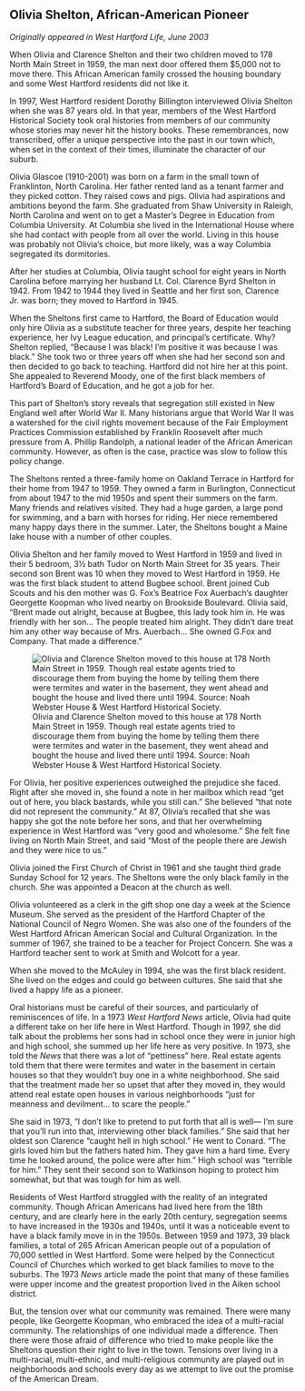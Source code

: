 ## Olivia Shelton, African-American Pioneer {-}

*Originally appeared in West Hartford Life, June 2003*

When Olivia and Clarence Shelton and their two children moved to 178 North Main Street in 1959, the man next door offered them $5,000 not to move there. This African American family crossed the housing boundary and some West Hartford residents did not like it.

In 1997, West Hartford resident Dorothy Billington interviewed Olivia Shelton when she was 87 years old. In that year, members of the West Hartford Historical Society took oral histories from members of our community whose stories may never hit the history books. These remembrances, now transcribed, offer a unique perspective into the past in our town which, when set in the context of their times, illuminate the character of our suburb.

Olivia Glascoe (1910-2001) was born on a farm in the small town of Franklinton, North Carolina. Her father rented land as a tenant farmer and they picked cotton. They raised cows and pigs. Olivia had aspirations and ambitions beyond the farm. She graduated from Shaw University in Raleigh, North Carolina and went on to get a Master’s Degree in Education from Columbia University. At Columbia she lived in the International House where she had contact with people from all over the world. Living in this house was probably not Olivia’s choice, but more likely, was a way Columbia segregated its dormitories.

After her studies at Columbia, Olivia taught school for eight years in North Carolina before marrying her husband Lt. Col. Clarence Byrd Shelton in 1942. From 1942 to 1944 they lived in Seattle and her first son, Clarence Jr. was born; they moved to Hartford in 1945.

When the Sheltons first came to Hartford, the Board of Education would only hire Olivia as a substitute teacher for three years, despite her teaching experience, her Ivy League education, and principal’s certificate. Why? Shelton replied, “Because I was black! I’m positive it was because I was black.” She took two or three years off when she had her second son and then decided to go back to teaching. Hartford did not hire her at this point. She appealed to Reverend Moody, one of the first black members of Hartford’s Board of Education, and he got a job for her.

This part of Shelton’s story reveals that segregation still existed in New England well after World War II. Many historians argue that World War II was a watershed for the civil rights movement because of the Fair Employment Practices Commission established by Franklin Roosevelt after much pressure from A. Phillip Randolph, a national leader of the African American community. However, as often is the case, practice was slow to follow this policy change.

The Sheltons rented a three-family home on Oakland Terrace in Hartford for their home from 1947 to 1959. They owned a farm in Burlington, Connecticut from about 1947 to the mid 1950s and spent their summers on the farm. Many friends and relatives visited. They had a huge garden, a large pond for swimming, and a barn with horses for riding. Her niece remembered many happy days there in the summer. Later, the Sheltons bought a Maine lake house with a number of other couples.

Olivia Shelton and her family moved to West Hartford in 1959 and lived in their 5 bedroom, 3½ bath Tudor on North Main Street for 35 years. Their second son Brent was 10 when they moved to West Hartford in 1959. He was the first black student to attend Bugbee school. Brent joined Cub Scouts and his den mother was G. Fox’s Beatrice Fox Auerbach’s daughter Georgette Koopman who lived nearby on Brookside Boulevard. Olivia said, “Brent made out alright, because at Bugbee, this lady took him in. He was friendly with her son... The people treated him alright. They didn’t dare treat him any other way because of Mrs. Auerbach... She owned G.Fox and Company. That made a difference.”

![Olivia and Clarence Shelton moved to this house at 178 North Main Street in 1959. Though real estate agents tried to discourage them from buying the home by telling them there were termites and water in the basement, they went ahead and bought the house and lived there until 1994. Source: Noah Webster House & West Hartford Historical Society.](images/10-shelton.jpg)

For Olivia, her positive experiences outweighed the prejudice she faced. Right after she moved in, she found a note in her mailbox which read “get out of here, you black bastards, while you still can.” She believed “that note did not represent the community.” At 87, Olivia’s recalled that she was happy she got the note before her sons, and that her overwhelming experience in West Hartford was “very good and wholesome.” She felt fine living on North Main Street, and said “Most of the people there are Jewish and they were nice to us.”

Olivia joined the First Church of Christ in 1961 and she taught third grade Sunday School for 12 years. The Sheltons were the only black family in the church. She was appointed a Deacon at the church as well.

Olivia volunteered as a clerk in the gift shop one day a week at the Science Museum. She served as the president of the Hartford Chapter of the National Council of Negro Women. She was also one of the founders of the West Hartford African American Social and Cultural Organization. In the summer of 1967, she trained to be a teacher for Project Concern. She was a Hartford teacher sent to work at Smith and Wolcott for a year.

When she moved to the McAuley in 1994, she was the first black resident. She lived on the edges and could go between cultures. She said that she lived a happy life as a pioneer.

Oral historians must be careful of their sources, and particularly of reminiscences of life. In a 1973 *West Hartford News* article, Olivia had quite a different take on her life here in West Hartford. Though in 1997, she did talk about the problems her sons had in school once they were in junior high and high school, she summed up her life here as very positive. In 1973, she told the *News* that there was a lot of “pettiness” here. Real estate agents told them that there were termites and water in the basement in certain houses so that they wouldn’t buy one in a white neighborhood. She said that the treatment made her so upset that after they moved in, they would attend real estate open houses in various neighborhoods “just for meanness and devilment... to scare the people.”

She said in 1973, “I don’t like to pretend to put forth that all is well--- I’m sure that you’ll run into that, interviewing other black families.” She said that her oldest son Clarence “caught hell in high school.” He went to Conard. “The girls loved him but the fathers hated him. They gave him a hard time. Every time he looked around, the police were after him.” High school was “terrible for him.” They sent their second son to Watkinson hoping to protect him somewhat, but that was tough for him as well.

Residents of West Hartford struggled with the reality of an integrated community. Though African Americans had lived here from the 18th century, and are clearly here in the early 20th century, segregation seems to have increased in the 1930s and 1940s, until it was a noticeable event to have a black family move in in the 1950s. Between 1959 and 1973, 39 black families, a total of 265 African American people out of a population of 70,000 settled in West Hartford. Some were helped by the Connecticut Council of Churches which worked to get black families to move to the suburbs. The 1973 *News* article made the point that many of these families were upper income and the greatest proportion lived in the Aiken school district.

But, the tension over what our community was remained. There were many people, like Georgette Koopman, who embraced the idea of a multi-racial community. The relationships of one individual made a difference. Then there were those afraid of difference who tried to make people like the Sheltons question their right to live in the town. Tensions over living in a multi-racial, multi-ethnic, and multi-religious community are played out in neighborhoods and schools every day as we attempt to live out the promise of the American Dream.
